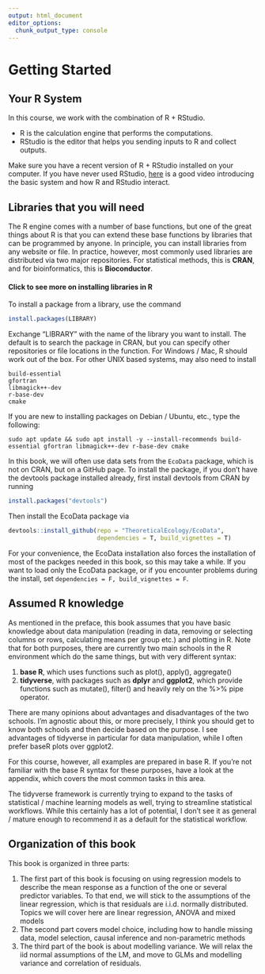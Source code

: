```yaml
---
output: html_document
editor_options: 
  chunk_output_type: console
---
```


# Getting Started

## Your R System

In this course, we work with the combination of R + RStudio.

-   R is the calculation engine that performs the computations.
-   RStudio is the editor that helps you sending inputs to R and collect outputs.

Make sure you have a recent version of R + RStudio installed on your computer. If you have never used RStudio, <a href="https://videocampus.sachsen.de/video/First-steps-with-R-and-RStudio/528e5d164219f2d07e32a51736c3f7d1" target="_blank" rel="noopener">here</a> is a good video introducing the basic system and how R and RStudio interact.

## Libraries that you will need

The R engine comes with a number of base functions, but one of the great things about R is that you can extend these base functions by libraries that can be programmed by anyone. In principle, you can install libraries from any website or file. In practice, however, most commonly used libraries are distributed via two major repositories. For statistical methods, this is **CRAN**, and for bioinformatics, this is **Bioconductor**.

::: {.callout-tip collapse="true"}
#### Click to see more on installing libraries in R

To install a package from a library, use the command

```r
install.packages(LIBRARY)
```

Exchange "LIBRARY" with the name of the library you want to install. The default is to search the package in CRAN, but you can specify other repositories or file locations in the function. For Windows / Mac, R should work out of the box. For other UNIX based systems, may also need to install

    build-essential
    gfortran
    libmagick++-dev
    r-base-dev
    cmake

If you are new to installing packages on Debian / Ubuntu, etc., type the following:

    sudo apt update && sudo apt install -y --install-recommends build-essential gfortran libmagick++-dev r-base-dev cmake
:::

In this book, we will often use data sets from the `EcoData`{.R} package, which is not on CRAN, but on a GitHub page. To install the package, if you don't have the devtools package installed already, first install devtools from CRAN by running

```r
install.packages("devtools")
```

Then install the EcoData package via

```r
devtools::install_github(repo = "TheoreticalEcology/EcoData",
                         dependencies = T, build_vignettes = T)
```

For your convenience, the EcoData installation also forces the installation of most of the packges needed in this book, so this may take a while. If you want to load only the EcoData package, or if you encounter problems during the install, set `dependencies = F, build_vignettes = F`.

## Assumed R knowledge

As mentioned in the preface, this book assumes that you have basic knowledge about data manipulation (reading in data, removing or selecting columns or rows, calculating means per group etc.) and plotting in R. Note that for both purposes, there are currently two main schools in the R environment which do the same things, but with very different syntax:

1.  **base R**, which uses functions such as plot(), apply(), aggregate()
2.  **tidyverse**, with packages such as **dplyr** and **ggplot2**, which provide functions such as mutate(), filter() and heavily rely on the %\>% pipe operator.

There are many opinions about advantages and disadvantages of the two schools. I'm agnostic about this, or more precisely, I think you should get to know both schools and then decide based on the purpose. I see advantages of tidyverse in particular for data manipulation, while I often prefer baseR plots over ggplot2.

For this course, however, all examples are prepared in base R. If you're not familiar with the base R syntax for these purposes, have a look at the appendix, which covers the most common tasks in this area.

::: callout-note
The tidyverse framework is currently trying to expand to the tasks of statistical / machine learning models as well, trying to streamline statistical workflows. While this certainly has a lot of potential, I don't see it as general / mature enough to recommend it as a default for the statistical workflow.
:::

## Organization of this book

This book is organized in three parts:

1.  The first part of this book is focusing on using regression models to describe the mean response as a function of the one or several predictor variables. To that end, we will stick to the assumptions of the linear regression, which is that residuals are i.i.d. normally distributed. Topics we will cover here are linear regression, ANOVA and mixed models
2.  The second part covers model choice, including how to handle missing data, model selection, causal inference and non-parametric methods
3.  The third part of the book is about modelling variance. We will relax the iid normal assumptions of the LM, and move to GLMs and modelling variance and correlation of residuals.
